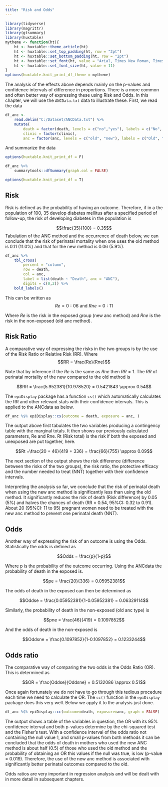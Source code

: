 ```yaml
---
title: "Risk and Odds"
---
```


```r
library(tidyverse)
library(magrittr)
library(gtsummary)
library(huxtable)
mytheme <- function(ht){
    ht <- huxtable::theme_article(ht)
    ht <- huxtable::set_top_padding(ht, row = "2pt")
    ht <- huxtable::set_bottom_padding(ht, row = "2pt")
    ht <- huxtable::set_font(ht, value = "Arial, Times New Roman, Times, Serif")
    ht <- huxtable::set_font_size(ht, value = 11)
}
options(huxtable.knit_print_df_theme = mytheme)
```

The analysis of the effects above depends mainly on the p-values and confidence intervals of
difference in proportions. There is a more common and often better way of expressing these using
Risk and Odds. In this chapter, we will use the `ANCData.txt` data to illustrate these. First, we
read the data

```r
df_anc <- 
    read.delim("C:/Dataset/ANCData.txt") %>% 
    mutate(
        death = factor(death, levels = c("no","yes"), labels = c("No", "Yes")),
        clinic = factor(clinic),
        anc = factor(anc, levels = c("old", "new"), labels = c("Old", "New")))
```

And summarize the data

```r
options(huxtable.knit_print_df = F)
```

```r
df_anc %>% 
    summarytools::dfSummary(graph.col = FALSE)
```

```r
options(huxtable.knit_print_df = T)
```

## Risk

Risk is defined as the probability of having an outcome. Therefore, if in a the population of 100,
35 develop diabetes mellitus after a specified period of follow-up, the risk of developing diabetes
in the population is

$$\frac{35}{100} = 0.35$$ Tabulation of the ANC method and the occurrence of death below, we can
conclude that the risk of perinatal mortality when one uses the old method is 0.11 (11.0%) and that
for the new method is 0.06 (5.9%).

```r
df_anc %>% 
    tbl_cross(
        percent = "column",
        row = death, 
        col = anc, 
        label = list(death ~ "Death", anc = "ANC"),
        digits = c(0,2)) %>% 
    bold_labels()

```

This can be written as $$Re = 0:06 \text{ and } Rne = 0:11$$

Where $Re$ is the risk in the exposed group (new anc method) and $Rne$ is the risk in the
non-exposed (old anc method).

## Risk Ratio

A comparative way of expressing the risks in the two groups is by the use of the Risk Ratio or
Relative Risk (RR). Where $$RR = \frac{Re}{Rne}$$

Note that by inference if the $Re$ is the same as $Rne$ then $RR = 1$. The $RR$ of perinatal
mortality of the new compared to the old method is

$$RR = \frac{5.952381}{10.978520} = 0.5421843 \approx 0.54$$

The `epiDisplay` package has a function `cs()` which automatically calculates the RR and other
relevant stats with their confidence intervals. This is applied to the ANCdata as below.

```r
df_anc %$% epiDisplay::cs(outcome = death, exposure = anc, )
```

The output above first tabulates the two variables producing a contingency table with the marginal
totals. It then shows our previously calculated parameters, Re and Rne. Rt (Risk total) is the risk
if both the exposed and unexposed are put together, here.

$$Rt =\frac{20 + 46}{419 + 336} = \frac{66}{755} \approx 0.09$$

The next section of the output shows the risk difference (difference between the risks of the two
groups), the risk ratio, the protective efficacy and the number needed to treat (NNT) together with
their confidence intervals.

Interpreting the analysis so far, we conclude that the risk of perinatal death when using the new
anc method is significantly less than using the old method. It significantly reduces the risk of
death (Risk difference) by 0.05 (5%) and halves the chances of death (RR = 0.54, 95%CI: 0.32 to
0.91). About 20 (95%CI: 11 to 95) pregnant women need to be treated with the new anc method to
prevent one perinatal death (NNT).

## Odds

Another way of expressing the risk of an outcome is using the Odds. Statistically the odds is
defined as

$$Odds = \frac{p}{1-p}$$

Where p is the probability of the outcome occurring. Using the ANCdata the probability of death in
the exposed is.

$$pe = \frac{20}{336} = 0.05952381$$

The odds of death in the exposed can then be determined as

$$Oddse = \frac{0.05952381}{1-0.05952381} = 0.06329114$$

Similarly, the probability of death in the non-exposed (old anc type) is

$$pne = \frac{46}{419} = 0.1097852$$

And the odds of death in the non-exposed is

$$Oddsne = \frac{0.1097852}{1-0.1097852} = 0.1233244$$

## Odds ratio

The comparative way of comparing the two odds is the Odds Ratio (OR). This is determined as

$$OR = \frac{Oddse}{Oddsne} = 0.5132086 \approx 0.51$$

Once again fortunately we do not have to go through this tedious procedure each time we need to
calculate the OR. The `cc()` function in the `epiDisplay` package does this very well. Below we
apply it to the analysis just done.

```r
df_anc %$% epiDisplay::cc(outcome=death, exposure=anc, graph = FALSE)
```

The output shows a table of the variables in question, the OR with its 95% confidence interval and
both p-values determine by the chi-squared test and the Fisher's test. With a confidence interval of
the odds ratio not containing the null value 1, and small p-values from both methods it can be
concluded that the odds of death in mothers who used the new ANC method is about half (0.5) of those
who used the old method and the probability of obtaining an OR this values if the null was true, is
low (p-value = 0.019). Therefore, the use of the new anc method is associated with significantly
better perinatal outcomes compared to the old.

Odds ratios are very important in regression analysis and will be dealt with in more detail in
subsequent chapters.
